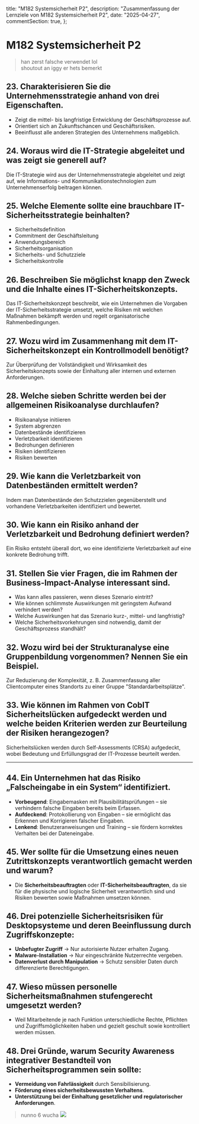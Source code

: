   title: "M182 Systemsicherheit P2",
  description: "Zusammenfassung der Lernziele von M182 Systemsicherheit P2",
  date: "2025-04-27",
  commentSection: true,
};

# M182 Systemsicherheit P2

> han zerst falsche verwendet lol\
> shoutout an iggy er hets bemerkt

## 23. Charakterisieren Sie die Unternehmensstrategie anhand von drei Eigenschaften.

- Zeigt die mittel- bis langfristige Entwicklung der Geschäftsprozesse auf.
- Orientiert sich an Zukunftschancen und Geschäftsrisiken.
- Beeinflusst alle anderen Strategien des Unternehmens maßgeblich.

## 24. Woraus wird die IT-Strategie abgeleitet und was zeigt sie generell auf?

Die IT-Strategie wird aus der Unternehmensstrategie abgeleitet und zeigt auf, wie Informations- und Kommunikationstechnologien zum Unternehmenserfolg beitragen können.

## 25. Welche Elemente sollte eine brauchbare IT-Sicherheitsstrategie beinhalten?

- Sicherheitsdefinition
- Commitment der Geschäftsleitung
- Anwendungsbereich
- Sicherheitsorganisation
- Sicherheits- und Schutzziele
- Sicherheitskontrolle

## 26. Beschreiben Sie möglichst knapp den Zweck und die Inhalte eines IT-Sicherheitskonzepts.

Das IT-Sicherheitskonzept beschreibt, wie ein Unternehmen die Vorgaben der IT-Sicherheitsstrategie umsetzt, welche Risiken mit welchen Maßnahmen bekämpft werden und regelt organisatorische Rahmenbedingungen.

## 27. Wozu wird im Zusammenhang mit dem IT-Sicherheitskonzept ein Kontrollmodell benötigt?

Zur Überprüfung der Vollständigkeit und Wirksamkeit des Sicherheitskonzepts sowie der Einhaltung aller internen und externen Anforderungen.

## 28. Welche sieben Schritte werden bei der allgemeinen Risikoanalyse durchlaufen?

- Risikoanalyse initiieren
- System abgrenzen
- Datenbestände identifizieren
- Verletzbarkeit identifizieren
- Bedrohungen definieren
- Risiken identifizieren
- Risiken bewerten

## 29. Wie kann die Verletzbarkeit von Datenbeständen ermittelt werden?

Indem man Datenbestände den Schutzzielen gegenüberstellt und vorhandene Verletzbarkeiten identifiziert und bewertet.

## 30. Wie kann ein Risiko anhand der Verletzbarkeit und Bedrohung definiert werden?

Ein Risiko entsteht überall dort, wo eine identifizierte Verletzbarkeit auf eine konkrete Bedrohung trifft.

## 31. Stellen Sie vier Fragen, die im Rahmen der Business-Impact-Analyse interessant sind.

- Was kann alles passieren, wenn dieses Szenario eintritt?
- Wie können schlimmste Auswirkungen mit geringstem Aufwand verhindert werden?
- Welche Auswirkungen hat das Szenario kurz-, mittel- und langfristig?
- Welche Sicherheitsvorkehrungen sind notwendig, damit der Geschäftsprozess standhält?

## 32. Wozu wird bei der Strukturanalyse eine Gruppenbildung vorgenommen? Nennen Sie ein Beispiel.

Zur Reduzierung der Komplexität, z. B. Zusammenfassung aller Clientcomputer eines Standorts zu einer Gruppe "Standardarbeitsplätze".

## 33. Wie können im Rahmen von CobIT Sicherheitslücken aufgedeckt werden und welche beiden Kriterien werden zur Beurteilung der Risiken herangezogen?

Sicherheitslücken werden durch Self-Assessments (CRSA) aufgedeckt, wobei Bedeutung und Erfüllungsgrad der IT-Prozesse beurteilt werden.

---

## 44. Ein Unternehmen hat das Risiko „Falscheingabe in ein System“ identifiziert.

- **Vorbeugend**: Eingabemasken mit Plausibilitätsprüfungen – sie verhindern falsche Eingaben bereits beim Erfassen.
- **Aufdeckend**: Protokollierung von Eingaben – sie ermöglicht das Erkennen und Korrigieren falscher Eingaben.
- **Lenkend**: Benutzeranweisungen und Training – sie fördern korrektes Verhalten bei der Dateneingabe.

## 45. Wer sollte für die Umsetzung eines neuen Zutrittskonzepts verantwortlich gemacht werden und warum?

- Die **Sicherheitsbeauftragten** oder **IT-Sicherheitsbeauftragten**, da sie für die physische und logische Sicherheit verantwortlich sind und Risiken bewerten sowie Maßnahmen umsetzen können.

## 46. Drei potenzielle Sicherheitsrisiken für Desktopsysteme und deren Beeinflussung durch Zugriffskonzepte:

- **Unbefugter Zugriff** → Nur autorisierte Nutzer erhalten Zugang.
- **Malware-Installation** → Nur eingeschränkte Nutzerrechte vergeben.
- **Datenverlust durch Manipulation** → Schutz sensibler Daten durch differenzierte Berechtigungen.

## 47. Wieso müssen personelle Sicherheitsmaßnahmen stufengerecht umgesetzt werden?

- Weil Mitarbeitende je nach Funktion unterschiedliche Rechte, Pflichten und Zugriffsmöglichkeiten haben und gezielt geschult sowie kontrolliert werden müssen.

## 48. Drei Gründe, warum Security Awareness integrativer Bestandteil von Sicherheitsprogrammen sein sollte:

- **Vermeidung von Fahrlässigkeit** durch Sensibilisierung.
- **Förderung eines sicherheitsbewussten Verhaltens**.
- **Unterstützung bei der Einhaltung gesetzlicher und regulatorischer Anforderungen**.

> nunno 6 wucha
> ![](https://i.redd.it/e0y1s9fv0csd1.jpeg)

